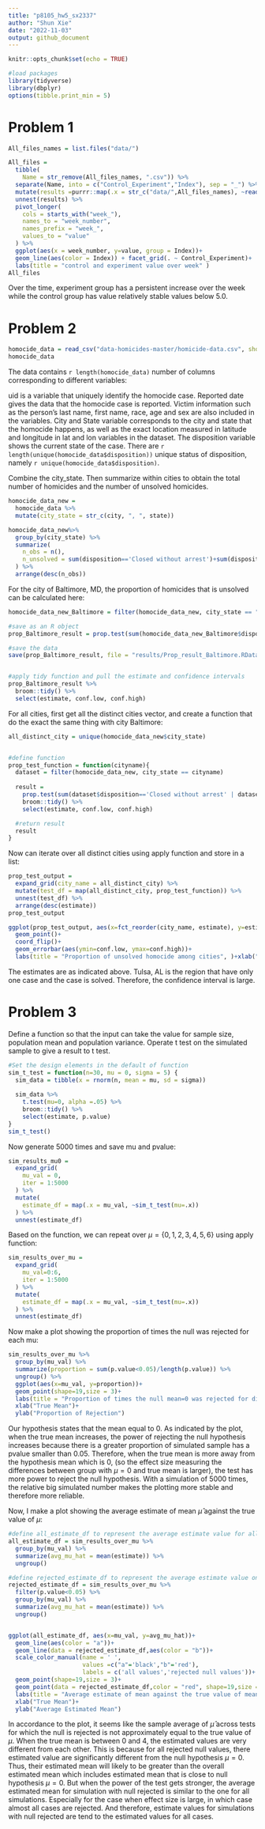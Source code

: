 ```yaml
---
title: "p8105_hw5_sx2337"
author: "Shun Xie"
date: "2022-11-03"
output: github_document
---
```


```r
knitr::opts_chunk$set(echo = TRUE)
```

```r
#load packages
library(tidyverse)
library(dbplyr)
options(tibble.print_min = 5)
```

# Problem 1

```r

All_files_names = list.files("data/")

All_files = 
  tibble(
    Name = str_remove(All_files_names, ".csv")) %>% 
  separate(Name, into = c("Control_Experiment","Index"), sep = "_") %>% 
  mutate(results =purrr::map(.x = str_c("data/",All_files_names), ~read_csv(.x, show_col_types = FALSE))) %>% 
  unnest(results) %>% 
  pivot_longer(
    cols = starts_with("week_"),
    names_to = "week_number",
    names_prefix = "week_",
    values_to = "value"
  ) %>% 
  ggplot(aes(x = week_number, y=value, group = Index))+
  geom_line(aes(color = Index)) + facet_grid(. ~ Control_Experiment)+
  labs(title = "control and experiment value over week" )
All_files
```
Over the time, experiment group has a persistent increase over the week while the control group has value relatively stable values below 5.0. 



# Problem 2
```r
homocide_data = read_csv("data-homicides-master/homicide-data.csv", show_col_types = FALSE)
homocide_data
```

The data contains ```r length(homocide_data)``` number of columns corresponding to different variables:

uid is a variable that uniquely identify the homocide case. Reported date gives the data that the homocide case is reported. Victim information such as the person's last name, first name, race, age and sex are also included in the variables. City and State variable corresponds to the city and state that the homocide happens, as well as the exact location measured in latitude and longitude in lat and lon variables in the dataset. The disposition variable shows the current state of the case. There are ```r length(unique(homocide_data$disposition))``` unique status of disposition, namely ```r unique(homocide_data$disposition)```. 


Combine the city_state. Then summarize within cities to obtain the total number of homicides and the number of unsolved homicides.
```r

homocide_data_new = 
  homocide_data %>%
  mutate(city_state = str_c(city, ", ", state)) 

homocide_data_new%>% 
  group_by(city_state) %>% 
  summarize(
    n_obs = n(),
    n_unsolved = sum(disposition=='Closed without arrest')+sum(disposition=='Open/No arrest')
  ) %>% 
  arrange(desc(n_obs))
```


For the city of Baltimore, MD, the proportion of homicides that is unsolved can be calculated here:
```r
homocide_data_new_Baltimore = filter(homocide_data_new, city_state == "Baltimore, MD")  

#save as an R object 
prop_Baltimore_result = prop.test(sum(homocide_data_new_Baltimore$disposition=='Closed without arrest' | homocide_data_new_Baltimore$disposition=='Open/No arrest'),length(homocide_data_new_Baltimore$disposition))

#save the data
save(prop_Baltimore_result, file = "results/Prop_result_Baltimore.RData")


#apply tidy function and pull the estimate and confidence intervals
prop_Baltimore_result %>% 
  broom::tidy() %>% 
  select(estimate, conf.low, conf.high)
```

For all cities, first get all the distinct cities vector, and create a function that do the exact the same thing with city Baltimore:
```r
all_distinct_city = unique(homocide_data_new$city_state)


#define function
prop_test_function = function(cityname){
  dataset = filter(homocide_data_new, city_state == cityname)
  
  result = 
    prop.test(sum(dataset$disposition=='Closed without arrest' | dataset$disposition=='Open/No arrest'), length(dataset$disposition)) %>% 
    broom::tidy() %>% 
    select(estimate, conf.low, conf.high)

  #return result
  result
}
```


Now can iterate over all distinct cities using apply function and store in a list:
```r
prop_test_output = 
  expand_grid(city_name = all_distinct_city) %>% 
  mutate(test_df = map(all_distinct_city, prop_test_function)) %>% 
  unnest(test_df) %>% 
  arrange(desc(estimate))
prop_test_output
```


```r
ggplot(prop_test_output, aes(x=fct_reorder(city_name, estimate), y=estimate))+
  geom_point()+
  coord_flip()+
  geom_errorbar(aes(ymin=conf.low, ymax=conf.high))+
  labs(title = "Proportion of unsolved homocide among cities", )+xlab("City")
```
 The estimates are as indicated above. Tulsa, AL is the region that have only one case and the case is solved. Therefore, the confidence interval is large. 
 
 
# Problem 3

Define a function so that the input can take the value for sample size, population mean and population variance. Operate t test on the simulated sample to give a result to t test. 

```r
#Set the design elements in the default of function
sim_t_test = function(n=30, mu = 0, sigma = 5) {
  sim_data = tibble(x = rnorm(n, mean = mu, sd = sigma))
  
  sim_data %>% 
    t.test(mu=0, alpha =.05) %>% 
    broom::tidy() %>% 
    select(estimate, p.value)
}
sim_t_test()
```

Now generate 5000 times and save mu and pvalue:

```r
sim_results_mu0 = 
  expand_grid(
    mu_val = 0,
    iter = 1:5000
  ) %>% 
  mutate(
    estimate_df = map(.x = mu_val, ~sim_t_test(mu=.x))
  ) %>% 
  unnest(estimate_df)
```





Based on the function, we can repeat over $\mu=\{0,1,2,3,4,5,6\}$ using apply function:

```r
sim_results_over_mu = 
  expand_grid(
    mu_val=0:6,
    iter = 1:5000
  ) %>% 
  mutate(
    estimate_df = map(.x = mu_val, ~sim_t_test(mu=.x))
  ) %>% 
  unnest(estimate_df)
```

Now make a plot showing the proportion of times the null was rejected for each mu:

```r
sim_results_over_mu %>% 
  group_by(mu_val) %>% 
  summarize(proportion = sum(p.value<0.05)/length(p.value)) %>% 
  ungroup() %>% 
  ggplot(aes(x=mu_val, y=proportion))+
  geom_point(shape=19,size = 3)+
  labs(title = "Proportion of times the null mean=0 was rejected for different true mean" )+
  xlab("True Mean")+
  ylab("Proportion of Rejection")
```


Our hypothesis states that the mean equal to 0. As indicated by the plot, when the true mean increases, the power of rejecting the null hypothesis increases because there is a greater proportion of simulated sample has a pvalue smaller than 0.05. Therefore, when the true mean is more away from the hypothesis mean which is 0, (so the effect size measuring the differences between group with $\mu =0$ and true mean is larger), the test has more power to reject the null hypothesis. With a simulation of 5000 times, the relative big simulated number makes the plotting more stable and therefore more reliable. 


Now, I make a plot showing the average estimate of mean $\hat\mu$ against the true value of $\mu$:
```r
#define all_estimate_df to represent the average estimate value for all simulated values
all_estimate_df = sim_results_over_mu %>% 
  group_by(mu_val) %>% 
  summarize(avg_mu_hat = mean(estimate)) %>% 
  ungroup()

#define rejected_estimate_df to represent the average estimate value only in samples for which the null was rejected 
rejected_estimate_df = sim_results_over_mu %>% 
  filter(p.value<0.05) %>% 
  group_by(mu_val) %>% 
  summarize(avg_mu_hat = mean(estimate)) %>% 
  ungroup()


ggplot(all_estimate_df, aes(x=mu_val, y=avg_mu_hat))+
  geom_line(aes(color = "a"))+
  geom_line(data = rejected_estimate_df,aes(color = "b"))+
  scale_color_manual(name = ' ', 
                     values =c("a"='black',"b"='red'), 
                     labels = c('all values','rejected null values'))+
  geom_point(shape=19,size = 3)+
  geom_point(data = rejected_estimate_df,color = "red", shape=19,size = 3)+
  labs(title = "Average estimate of mean against the true value of mean" )+
  xlab("True Mean")+
  ylab("Average Estimated Mean")
```


In accordance to the plot, it seems like the sample average of $\hat \mu$ across tests for which the null is rejected is not approximately equal to the true value of $\mu$. When the true mean is between 0 and 4, the estimated values are very different from each other. This is because for all rejected null values, there estimated value are significantly different from the null hypothesis $\mu =0$. Thus, their estimated mean will likely to be greater than the overall estimated mean which includes estimated mean that is close to null hypothesis $\mu = 0$. But when the power of the test gets stronger, the average estimated mean for simulation with null rejected is similar to the one for all simulations. Especially for the case when effect size is large, in which case almost all cases are rejected. And therefore, estimate values for simulations with null rejected are tend to the estimated values for all cases. 





